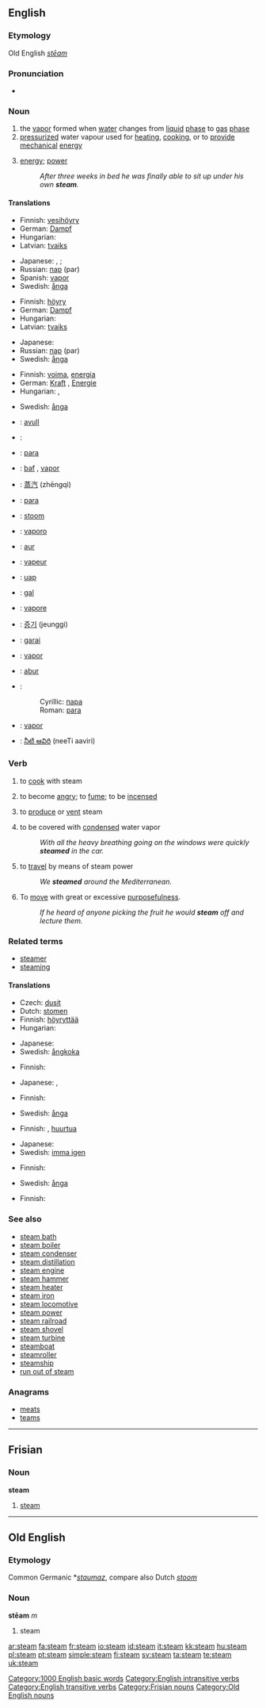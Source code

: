 ==English==
{{wikipedia}}

===Etymology===
Old English ''[[stēam]]''

===Pronunciation===
* {{audio|en-us-steam.ogg|Audio (US)}}

===Noun===
{{en-noun|-}}

# the [[vapor]] formed when [[water]] changes from [[liquid]] [[phase]] to [[gas]] [[phase]]
# [[pressurized]] water vapour used for [[heating]], [[cooking]], or to [[provide]] [[mechanical]] [[energy]]
# {{context|by extension}} [[energy]]; [[power]]
#: ''After three weeks in bed he was finally able to sit up under his own '''steam'''.''

====Translations====
{{trans-top|water vapor}}
* Finnish: [[vesihöyry]]
* German: [[Dampf]] {{m}}
* Hungarian: {{t|hu|pára}}
* Latvian: [[tvaiks]] {{m}}
{{trans-mid}}
* Japanese: {{t|ja|sc=Jpan|湯気|tr=yuge}}, {{t|ja|sc=Jpan|蒸気|tr=jōki}}; {{qualifier|physics|emphasising vapored water}} {{t|ja|sc=Jpan|水蒸気|tr=suijōki}}
* Russian: [[пар]] (par) {{m}}
* Spanish: [[vapor#Spanish|vapor]] {{m}}
* Swedish: [[ånga]] {{c}}
{{trans-bottom}}

{{trans-top|water vapor used for heating or as source of kinetic energy}}
* Finnish: [[höyry]]
* German: [[Dampf]] {{m}}
* Hungarian: {{t|hu|gőz}}
* Latvian: [[tvaiks]] {{m}}
{{trans-mid}}
* Japanese: {{t|ja|sc=Jpan|蒸気|tr=jōki}}
* Russian: [[пар]] (par) {{m}}
* Swedish: [[ånga]] {{c}}
{{trans-bottom}}

{{trans-top|energy}}
* Finnish: [[voima]], [[energia]]
* German: [[Kraft]] {{f}}, [[Energie]] {{f}}
* Hungarian: {{t|hu|erő}}, {{t|hu|energia}}
{{trans-mid}}
* Swedish: [[ånga]] {{c}}
{{trans-bottom}}

{{checktrans-top}}
* {{ttbc|Albanian}}: [[avull]] {{m}}
* {{ttbc|Arabic}}: {{ARchar|[[بخار]]}} {{unicode|(buxār)}} {{m}}
* {{ttbc|Bosnian}}: [[para]] {{f}}
* {{ttbc|Catalan}}: [[baf]] {{m}}, [[vapor]] {{m}}
* {{ttbc|Chinese}}: [[蒸汽]] (zhēngqì)
* {{ttbc|Croatian}}: [[para#Croatian|para]] {{m}}
* {{ttbc|Dutch}}: [[stoom]] {{m}}
* {{ttbc|Esperanto}}: [[vaporo]]
* {{ttbc|Estonian}}: [[aur]]
* {{ttbc|French}}: [[vapeur]] {{m}}
* {{ttbc|Indonesian}}: [[uap]]
* {{ttbc|Irish}}: [[gal#Irish|gal]] {{f}}
* {{ttbc|Italian}}: [[vapore]] {{m}}
{{trans-mid}}
* {{ttbc|Korean}}: [[증기]] (jeunggi)
* {{ttbc|Lithuanian}}: [[garai]]
* {{ttbc|Portuguese}}: [[vapor#Portuguese|vapor]] {{m}}
* {{ttbc|Romanian}}: [[abur]] {{m}}
* {{ttbc|Serbian}}:
*: Cyrillic: [[пара]] {{f}}
*: Roman: [[para#Serbian|para]] {{f}}
* {{ttbc|Spanish}}: [[vapor#Spanish|vapor]] {{m}}
* {{ttbc|Telugu}}: [[నీటి ఆవిరి]] (neeTi aaviri)
{{trans-bottom}}

===Verb===
{{en-verb}}

# {{context|cooking|transitive}} to [[cook]] with steam
# {{intransitive}} to become [[angry]]; to [[fume]]; to be [[incensed]]
# {{intransitive}} to [[produce]] or [[vent]] steam
# {{intransitive}} to be covered with [[condensed]] water vapor
#: ''With all the heavy breathing going on the windows were quickly '''steamed''' in the car.''
# {{intransitive}} to [[travel]] by means of steam power
#: ''We '''steamed''' around the Mediterranean.''
# {{context|figurative or literal}} To [[move]] with great or excessive [[purposefulness]].
#: ''If he heard of anyone picking the fruit he would '''steam''' off and lecture them.''

===Related terms===
* [[steamer]]
* [[steaming]]

====Translations====
{{rfc-level|Translations at L4+ not in L3 POS section}}
{{trans-top|cooking: to cook with steam}}
* Czech: [[dusit]]
* Dutch: [[stomen]]
* Finnish: [[höyryttää]]
* Hungarian: {{t|hu|párol}}
{{trans-mid}}
* Japanese: {{t|ja|sc=Jpan|蒸す|tr=musu}}
* Swedish: [[ångkoka]]
{{trans-bottom}}

{{trans-top|to become angry}}
* Finnish: {{t|fi|hiiltyä}}
{{trans-mid}}
* Japanese: {{t|ja|sc=Jpan|湯気が立つ|tr=yuge ga tatsu}}, {{t|ja|sc=Jpan|頭に血が上る|tr=atama ni chi ga noboru}}
{{trans-bottom}}

{{trans-top|to produce or vent steam}}
* Finnish: {{t|fi|höyrytä}}
{{trans-mid}}
* Swedish: [[ånga]]
{{trans-bottom}}

{{trans-top|to be covered with condensed water vapor}}
* Finnish: {{t|fi|höyryttyä}}, [[huurtua]]
{{trans-mid}}
* Japanese: {{t|ja|sc=Jpan|曇らせる|tr=kumoraseru}}
* Swedish: [[imma igen]]
{{trans-bottom}}

{{trans-top|to travel by means of steam power}}
* Finnish: {{t|fi|höyrytä}}
{{trans-mid}}
* Swedish: [[ånga]]
{{trans-bottom}}

{{trans-top|to move with great or excessive purposefulness}}
* Finnish: {{t|fi|rynnätä}}
{{trans-mid}}
{{trans-bottom}}

===See also===
* [[steam bath]]
* [[steam boiler]]
* [[steam condenser]]
* [[steam distillation]]
* [[steam engine]]
* [[steam hammer]]
* [[steam heater]]
* [[steam iron]]
* [[steam locomotive]]
* [[steam power]]
* [[steam railroad]]
* [[steam shovel]]
* [[steam turbine]]
* [[steamboat]]
* [[steamroller]]
* [[steamship]]
* [[run out of steam]]

===Anagrams===
* [[meats]]
* [[teams]]

[[Category:1000 English basic words]]
[[Category:English intransitive verbs]]
[[Category:English transitive verbs]]

----

==Frisian==

===Noun===
'''steam'''

# [[steam]]

[[Category:Frisian nouns]]

----

==Old English==

===Etymology===
Common Germanic *''[[staumaz]]'', compare also Dutch ''[[stoom]]''

===Noun===
'''stēam''' ''m''

# steam

[[Category:Old English nouns]]

[[ar:steam]]
[[fa:steam]]
[[fr:steam]]
[[io:steam]]
[[id:steam]]
[[it:steam]]
[[kk:steam]]
[[hu:steam]]
[[pl:steam]]
[[pt:steam]]
[[simple:steam]]
[[fi:steam]]
[[sv:steam]]
[[ta:steam]]
[[te:steam]]
[[uk:steam]]